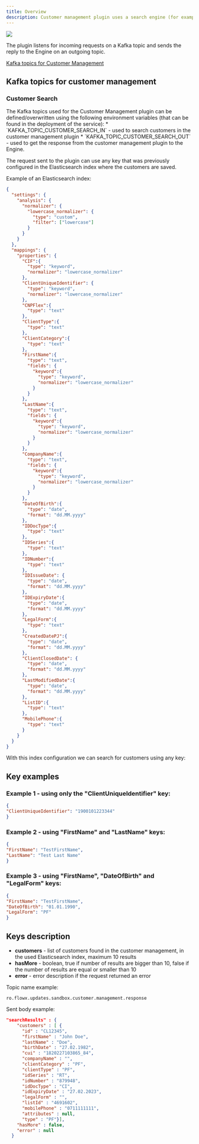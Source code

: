 ```yaml
---
title: Overview
description: Customer management plugin uses a search engine (for example, Elasticsearch engine) to retrieve user details using partial match on big databases.
---
```


![](https://s3.eu-west-1.amazonaws.com/docx.flowx.ai/platform-deep-dive/crm-plugin.svg)

The plugin listens for incoming requests on a Kafka topic and sends the reply to the Engine on an outgoing topic.

[Kafka topics for Customer Management](#kafka-topics-for-customer-management)


## Kafka topics for customer management

### Customer Search

<Info>
The Kafka topics used for the Customer Management plugin can be defined/overwritten using the following environment variables (that can be found in the deployment of the service):
* `KAFKA_TOPIC_CUSTOMER_SEARCH_IN` - used to search customers in the customer management plugin
* `KAFKA_TOPIC_CUSTOMER_SEARCH_OUT` - used to get the response from the customer management plugin to the Engine.
</Info>

The request sent to the plugin can use any key that was previously configured in the Elasticsearch index where the customers are saved.

Example of an Elasticsearch index:

```json
{
  "settings": {
    "analysis": {
      "normalizer": {
        "lowercase_normalizer": {
          "type": "custom",
          "filter": ["lowercase"]
        }
      }
    }
  },
  "mappings": {
    "properties": {
      "CIF":{
        "type": "keyword",
        "normalizer": "lowercase_normalizer"
      },
      "ClientUniqueIdentifier": {
        "type": "keyword",
        "normalizer": "lowercase_normalizer"
      },
      "CNPFlex":{
        "type": "text"
      },
      "ClientType":{
        "type": "text"
      },
      "ClientCategory":{
        "type": "text"
      },
      "FirstName":{
        "type": "text",
        "fields": {
          "keyword":{
            "type": "keyword",
            "normalizer": "lowercase_normalizer"
          }
        }
      },
      "LastName":{
        "type": "text",
        "fields": {
          "keyword":{
            "type": "keyword",
            "normalizer": "lowercase_normalizer"
          }
        }
      },
      "CompanyName":{
        "type": "text",
        "fields": {
          "keyword":{
            "type": "keyword",
            "normalizer": "lowercase_normalizer"
          }
        }
      },
      "DateOfBirth":{
        "type": "date",
        "format": "dd.MM.yyyy"
      },
      "IDDocType":{
        "type": "text"
      },
      "IDSeries":{
        "type": "text"
      },
      "IDNumber":{
        "type": "text"
      },
      "IDIssueDate": {
        "type": "date",
        "format": "dd.MM.yyyy"
      },
      "IDExpiryDate":{
        "type": "date",
        "format": "dd.MM.yyyy"
      },
      "LegalForm":{
        "type": "text"
      },
      "CreatedDatePJ":{
        "type": "date",
        "format": "dd.MM.yyyy"
      },
      "ClientClosedDate": {
        "type": "date",
        "format": "dd.MM.yyyy"
      },
      "LastModifiedDate":{
        "type": "date",
        "format": "dd.MM.yyyy"
      },
      "ListID":{
        "type": "text"
      },
      "MobilePhone":{
        "type": "text"
      }
    }
  }
}

```

With this index configuration we can search for customers using any key:

## Key examples

### Example 1 - using only the "ClientUniqueIdentifier" key:

``` json
{
"ClientUniqueIdentifier": "1900101223344"
}
```

### Example 2 - using "FirstName" and "LastName" keys:

``` json
{
"FirstName": "TestFirstName",
"LastName": "Test Last Name"
}
```

### Example 3 - using "FirstName", "DateOfBirth" and "LegalForm" keys:

``` json
{
"FirstName": "TestFirstName",
"DateOfBirth": "01.01.1990",
"LegalForm": "PF"
}
```

## Keys description

* **customers** - list of customers found in the customer management, in the used Elasticsearch index, maximum 10 results
* **hasMore** - boolean, true if number of results are bigger than 10, false if the number of results are equal or smaller than 10
* **error** - error description if the request returned an error

Topic name example:

```
ro.flowx.updates.sandbox.customer.management.response
```

Sent body example:

```json
"searchResults" : {
    "customers" : [ {
      "id" : "CL12345",
      "firstName" : "John Doe",
      "lastName" : "Doe",
      "birthDate" : "27.02.1982",
      "cui" : "1820227103865_84",
      "companyName" : "",
      "clientCategory" : "PF",
      "clientType" : "PF",
      "idSeries" : "RT",
      "idNumber" : "879948",
      "idDocType" : "CI",
      "idExpiryDate" : "27.02.2023",
      "legalForm" : "",
      "listId" : "4691602",
      "mobilePhone" : "0711111111",
      "attributes" : null,
      "type" : "PF"}],
    "hasMore" : false,
    "error" : null
  }
```